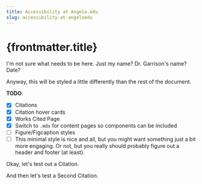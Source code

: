 ```yaml
---
title: Accessibility at Angelo.edu
slug: accessibility-at-angeloedu
---
```



# {frontmatter.title}

I'm not sure what needs to be here. Just my name? Dr. Garrison's name? Date?

Anyway, this will be styled a little differently than the rest of the document.

__TODO__:
- [x] Citations
- [x] Citation hover cards
- [x] Works Cited Page
- [x] Switch to `.mdx` for content pages so components can be included
- [ ] Figure/Figcaption styles
- [ ] This minimal style is nice and all, but you might want something just a bit more engaging. Or not, but you really should probably figure out a header and footer (at least).

Okay, let's test out a <CitationLink href="#example-citation" title="Card Title" client:visible>Citation</CitationLink>.

And then let's test a <CitationLink href="#second-citation" title="Second Citation" client:visible>Second Citation</CitationLink>.
